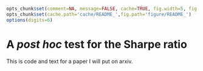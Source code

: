 ```r
opts_chunk$set(comment=NA, message=FALSE, cache=TRUE, fig.width=5, fig.height=3, out.width='700px', out.height='400px')
opts_chunk$set(cache.path='cache/README_',fig.path='figure/README_')
options(digits=6)
```

# A _post hoc_ test for the Sharpe ratio

This is code and text for a paper I will put on arxiv.


[//]: # ( vim:ts=2:sw=2:tw=79:fdm=indent:syn=r:ft=markdown:ai:si:cin:nu:fo=croql:cino=p0t0c5(0: )
